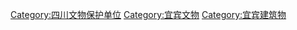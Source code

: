 [[Category:四川文物保护单位|Category:四川文物保护单位]]
[[Category:宜宾文物|Category:宜宾文物]]
[[Category:宜宾建筑物|Category:宜宾建筑物]]